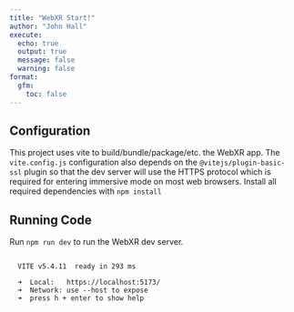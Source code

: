 ```yaml
---
title: "WebXR Start!"
author: "John Hall"
execute:
  echo: true
  output: true
  message: false
  warning: false
format:
  gfm:
    toc: false
---
```


## Configuration

This project uses vite to build/bundle/package/etc. the WebXR app. The `vite.config.js` configuration also depends on the `@vitejs/plugin-basic-ssl` plugin so that the dev server will use the HTTPS protocol which is required for entering immersive mode on most web browsers. Install all required dependencies with `npm install`

## Running Code

Run `npm run dev` to run the WebXR dev server.

```

  VITE v5.4.11  ready in 293 ms

  ➜  Local:   https://localhost:5173/
  ➜  Network: use --host to expose
  ➜  press h + enter to show help

```
